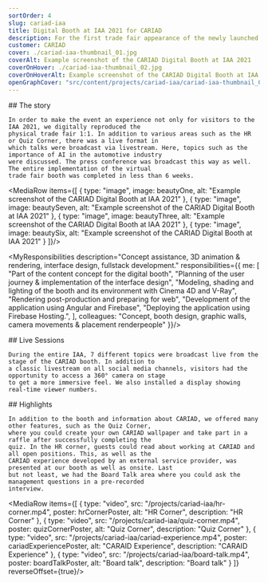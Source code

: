 ```yaml
---
sortOrder: 4
slug: cariad-iaa
title: Digital Booth at IAA 2021 for CARIAD
description: For the first trade fair appearance of the newly launched CARIAD (a software company of the Volkswagen Group founded in 2019), we developed a booth and design concept that was implemented both physically and digitally. The focus was recruiting and the initial presentation of the brand.
customer: CARIAD
cover: ./cariad-iaa-thumbnail_01.jpg
coverAlt: Example screenshot of the CARIAD Digital Booth at IAA 2021
coverOnHover: ./cariad-iaa-thumbnail_02.jpg
coverOnHoverAlt: Example screenshot of the CARIAD Digital Booth at IAA 2021
openGraphCover: "src/content/projects/cariad-iaa/cariad-iaa-thumbnail_01.jpg"
---
```



<VideoPlayer client:visible src="/projects/cariad-iaa/cariad-iaa-2021_teaser.mp4" poster={teaserPoster}
             muted={false}
             alt="Teaser"/>

<Prose additionalClasses="max-w-prose mx-auto">
    ## The story

    In order to make the event an experience not only for visitors to the IAA 2021, we digitally reproduced the
    physical trade fair 1:1. In addition to various areas such as the HR or Quiz Corner, there was a live format in
    which talks were broadcast via livestream. Here, topics such as the importance of AI in the automotive industry
    were discussed. The press conference was broadcast this way as well. The entire implementation of the virtual
    trade fair booth was completed in less than 6 weeks.
</Prose>

<MediaRow items={[
    {
        type: "image",
        image: beautyOne,
        alt: "Example screenshot of the CARIAD Digital Booth at IAA 2021"
    },
    {
        type: "image",
        image: beautySeven,
        alt: "Example screenshot of the CARIAD Digital Booth at IAA 2021"
    },
    {
        type: "image",
        image: beautyThree,
        alt: "Example screenshot of the CARIAD Digital Booth at IAA 2021"
    }, {
        type: "image",
        image: beautySix,
        alt: "Example screenshot of the CARIAD Digital Booth at IAA 2021"
    }
]}/>

<MyResponsibilities description="Concept assistance, 3D animation & rendering, interface design, fullstack development."
                    responsibilities={{
                        me: [
                            "Part of the content concept for the digital booth",
                            "Planning of the user journey & implementation of the interface design",
                            "Modeling, shading and lighting of the booth and its environment with Cinema 4D and V-Ray",
                            "Rendering post-production and preparing for web",
                            "Development of the application using Angular and Firebase",
                            "Deploying the application using Firebase Hosting.",
                        ],
                        colleagues: "Concept, booth design, graphic walls, camera movements & placement renderpeople"
                    }}/>

<Prose additionalClasses="max-w-prose mx-auto">
    ## Live Sessions

    During the entire IAA, 7 different topics were broadcast live from the stage of the CARIAD booth. In addition to
    a classic livestream on all social media channels, visitors had the opportunity to access a 360° camera on stage
    to get a more immersive feel. We also installed a display showing real-time viewer numbers.
</Prose>

<VideoPlayer client:visible src="/projects/cariad-iaa/cariad-iaa-2021_live-sessions.mp4" poster={liveSessionsPoster}
             muted={false} alt="Livestreams"/>

<Prose additionalClasses="max-w-prose mx-auto">
    ## Highlights

    In addition to the booth and information about CARIAD, we offered many other features, such as the Quiz Corner,
    where you could create your own CARIAD wallpaper and take part in a raffle after successfully completing the
    quiz. In the HR corner, guests could read about working at CARIAD and all open positions. This, as well as the
    CARIAD experience developed by an external service provider, was presented at our booth as well as onsite. Last
    but not least, we had the Board Talk area where you could ask the management questions in a pre-recorded
    interview.
</Prose>

<MediaRow items={[
    {
        type: "video",
        src: "/projects/cariad-iaa/hr-corner.mp4",
        poster: hrCornerPoster,
        alt: "HR Corner",
        description: "HR Corner"
    },
    {
        type: "video",
        src: "/projects/cariad-iaa/quiz-corner.mp4",
        poster: quizCornerPoster,
        alt: "Quiz Corner",
        description: "Quiz Corner"
    },
    {
        type: "video",
        src: "/projects/cariad-iaa/cariad-experience.mp4",
        poster: cariadExperiencePoster,
        alt: "CARAID Experience",
        description: "CARAID Experience"
    },
    {
        type: "video",
        src: "/projects/cariad-iaa/board-talk.mp4",
        poster: boardTalkPoster,
        alt: "Board talk",
        description: "Board talk"
    }
]} reverseOffset={true}/>

<VideoPlayer client:visible
             src="https://res.cloudinary.com/dobsizufr/video/upload/v1674726303/mvlanga.com/cariad-iaa_run-through.mp4"
             poster={runthroughPoster} muted={false}
             alt="run through" description="Complete run through"/>